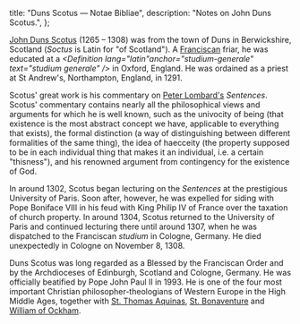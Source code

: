   title: "Duns Scotus — Notae Bibliae",
  description: "Notes on John Duns Scotus.",
};

<Initial text="Duns Scotus" />

[John Duns Scotus](/glossary/names#john) (1265 – 1308) was from the town of Duns in Berwickshire, Scotland (*Soctus* is Latin for "of Scotland"). A [Franciscan](/people/saints/medieval/francis-of-assisi) friar, he was educated at a *<Definition lang="latin"anchor="studium-generale" text="studium generale" />* in Oxford, England. He was ordained as a priest at St Andrew's, Northampton, England, in 1291.

Scotus' great work is his commentary on [Peter Lombard's](/people/scholars/peter-lombard) *Sentences*. Scotus' commentary contains nearly all the philosophical views and arguments for which he is well known, such as the univocity of being (that existence is the most abstract concept we have, applicable to everything that exists), the formal distinction (a way of distinguishing between different formalities of the same thing), the idea of haecceity (the property supposed to be in each individual thing that makes it an individual, i.e. a certain "thisness"), and his renowned argument from contingency for the existence of God.

In around 1302, Scotus began lecturing on the *Sentences* at the prestigious University of Paris. Soon after, however, he was expelled for siding with Pope Boniface VIII in his feud with King Philip IV of France over the taxation of church property. In around 1304, Scotus returned to the University of Paris and continued lecturing there until around 1307, when he was dispatched to the Franciscan *studium* in Cologne, Germany. He died unexpectedly in Cologne on November 8, 1308.

Duns Scotus was long regarded as a Blessed by the Franciscan Order and by the Archdioceses of Edinburgh, Scotland and Cologne, Germany. He was officially beatified by Pope John Paul II in 1993. He is one of the four most important Christian philosopher-theologians of Western Europe in the High Middle Ages, together with [St. Thomas Aquinas](/people/saints/medieval/thomas-aquinas), [St. Bonaventure](/people/saints/medieval/bonaventure-of-bagnoregio) and [William of Ockham](/people/scholars/william-of-ockham).
